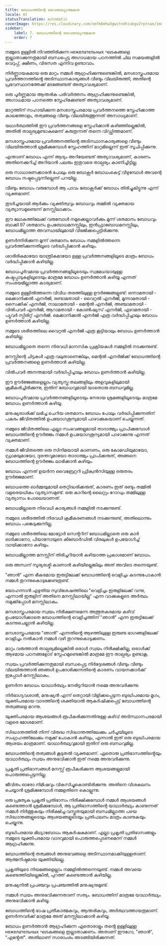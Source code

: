 ```yaml
---
title: ബോധത്തിന്റെ വൈരുദ്ധ്യാത്മകത
locale: ml
statusTranslation: automatic
coverImage: https://res.cloudinary.com/xmfm6mhw3gwctndtcubgx2rptnae/image/upload/v1741354419/small_cover_la_gran_rebelion_28716e29d2.webp
sidebar:
    label: 7. ബോധത്തിന്റെ വൈരുദ്ധ്യാത്മകത
    order: 7
---
```

നമ്മുടെ ഉള്ളിൽ നിറഞ്ഞിരിക്കുന്ന нежелательных ഘടകങ്ങളെ ഇല്ലാതാക്കുന്നതുമായി ബന്ധപ്പെട്ട അഗാധമായ പഠനത്തിൽ ചില സമയങ്ങളിൽ വെറുപ്പ്, ക്ഷീണം, വിരസത എന്നിവ ഉണ്ടാവാം.

നിർണ്ണായകമായ ഒരു മാറ്റം നമ്മൾ ആഗ്രഹിക്കുന്നുണ്ടെങ്കിൽ, മനശാസ്ത്രപരമായ പ്രവർത്തനത്തിൻ്റെ അടിസ്ഥാനകാര്യങ്ങൾ വീണ്ടും വിലയിരുത്തി, അതിന്റെ പ്രഭവസ്ഥാനത്തേക്ക് മടങ്ങേണ്ടത് അത്യാവശ്യമാണ്.

ഒരു പൂർണ്ണമായ ആന്തരിക പരിവർത്തനം ആഗ്രഹിക്കുന്നുണ്ടെങ്കിൽ, അഗാധമായ പഠനത്തെ സ്നേഹിക്കേണ്ടത് അത്യാവശ്യമാണ്.

മാറ്റത്തിന് സഹായിക്കുന്ന മനശാസ്ത്രപരമായ പ്രവർത്തനത്തെ സ്നേഹിക്കാത്ത കാലത്തോളം, തത്വങ്ങളെ വീണ്ടും വിലയിരുത്തുന്നത് അസാധ്യമാണ്.

യഥാർത്ഥത്തിൽ ഈ പ്രവർത്തനങ്ങളെ സ്നേഹിക്കാൻ കഴിഞ്ഞില്ലെങ്കിൽ, അതിൽ താല്പര്യമുണ്ടാകുമെന്ന് കരുതുന്നത് തന്നെ വിഡ്ഢിത്തമാണ്.

മനശാസ്ത്രപരമായ പ്രവർത്തനത്തിൻ്റെ അടിസ്ഥാനകാര്യങ്ങളെ വീണ്ടും വിലയിരുത്താൻ ശ്രമിക്കുമ്പോൾ സ്നേഹത്തിന് മാറ്റമില്ലെന്ന് ഇത് സൂചിപ്പിക്കുന്നു.

എന്താണ് ബോധം എന്ന് ആദ്യം അറിയേണ്ടത് അത്യാവശ്യമാണ്, കാരണം അതിനെക്കുറിച്ച് അറിയാൻ പലരും ഇതുവരെ താല്പര്യം കാണിച്ചിട്ടില്ല.

ഒരു സാധാരണക്കാരൻ പോലും ഒരു ബോക്സർ ബോധംകെട്ട് വീഴുമ്പോൾ അവന്റെ ബോധം നഷ്ടപ്പെടുന്നില്ലെന്ന് പറയില്ല.

വീണ്ടും ബോധം വരുമ്പോൾ ആ പാവം ബോക്സർക്ക് ബോധം തിരിച്ചുകിട്ടുന്നു എന്ന് വ്യക്തമാണ്.

തുടർച്ചയായി ആർക്കും വ്യക്തിത്വവും ബോധവും തമ്മിൽ വ്യക്തമായ വ്യത്യാസമുണ്ടെന്ന് മനസ്സിലാക്കാം.

ഈ ലോകത്തിലേക്ക് വരുമ്പോൾ നമുക്കെല്ലാവർക്കും മൂന്ന് ശതമാനം ബോധവും ബാക്കി 97 ശതമാനം ഉപബോധമനസ്സിലും, ഇൻഫ്രാബോധമനസ്സിലും, ബോധമില്ലാത്ത അവസ്ഥയിലുമായി വിഭജിക്കപ്പെട്ടിരിക്കുന്നു.

ഉണർന്നിരിക്കുന്ന മൂന്ന് ശതമാനം ബോധം നമ്മളിൽത്തന്നെ പ്രവർത്തിക്കുന്നതിലൂടെ വർദ്ധിപ്പിക്കാൻ കഴിയും.

ശാരീരികമായോ യാന്ത്രികമായോ ഉള്ള പ്രവർത്തനങ്ങളിലൂടെ മാത്രം ബോധം വർദ്ധിപ്പിക്കാൻ കഴിയില്ല.

ബോധപൂർവമായ പ്രവർത്തനങ്ങളിലൂടെയും സ്വമേധയായുള്ള കഷ്ടപ്പാടുകളിലൂടെയും മാത്രമേ ബോധം ഉണർത്താൻ കഴിയൂ എന്നത് സംശയമില്ലാത്ത കാര്യമാണ്.

നമ്മുടെ ഉള്ളിൽത്തന്നെ വിവിധ തരത്തിലുള്ള ഊർജ്ജങ്ങളുണ്ട്: ഒന്നാമതായി - മെക്കാനിക്കൽ എനർജി, രണ്ടാമതായി - വൈറ്റൽ എനർജി, മൂന്നാമതായി - സൈക്കിക് എനർജി, നാലാമതായി - മെന്റൽ എനർജി, അഞ്ചാമതായി - വിൽപവർ എനർജി, ആറാമതായി - കോൺഷ്യസ് എനർജി, ഏഴാമതായി - പ്യുവർ സ്പിരിറ്റ് എനർജി. മെക്കാനിക്കൽ എനർജി എത്ര വർദ്ധിപ്പിച്ചാലും ബോധം ഉണർത്താൻ കഴിയില്ല.

നമ്മുടെ ശരീരത്തിലെ വൈറ്റൽ എനർജി എത്ര കൂട്ടിയാലും ബോധം ഉണർത്താൻ കഴിയില്ല.

ബോധമില്ലാതെ തന്നെ നിരവധി മാനസിക പ്രക്രിയകൾ നമ്മളിൽ നടക്കുന്നുണ്ട്.

മനസ്സിന്റെ ചിട്ടകൾ എത്ര വലുതാണെങ്കിലും, മെന്റൽ എനർജിക്ക് ബോധത്തിന്റെ പ്രവർത്തനങ്ങളെ ഉണർത്താൻ കഴിയില്ല.

വിൽപവർ അനന്തമായി വർദ്ധിപ്പിച്ചാലും ബോധം ഉണർത്താൻ കഴിയില്ല.

ഈ ഊർജ്ജങ്ങളെല്ലാം വ്യത്യസ്ത തലങ്ങളിലും അളവുകളിലുമായി ക്രമീകരിച്ചിരിക്കുന്നു, ഇതിന് ബോധവുമായി യാതൊരു ബന്ധവുമില്ല.

ബോധപൂർവമായ പ്രവർത്തനങ്ങളിലൂടെയും നേരായ ശ്രമങ്ങളിലൂടെയും മാത്രമേ ബോധം ഉണർത്താൻ കഴിയൂ.

മനുഷ്യരാശിക്ക് ലഭിച്ച ചെറിയ ശതമാനം ബോധം പോലും വർദ്ധിപ്പിക്കുന്നതിന് പകരം ജീവിതത്തിൽ ഉപയോഗശൂന്യമായി പാഴാക്കുകയാണ് ചെയ്യുന്നത്.

നമ്മുടെ ജീവിതത്തിലെ എല്ലാ സംഭവങ്ങളുമായി താദാത്മ്യം പ്രാപിക്കുമ്പോൾ ബോധത്തിന്റെ ഊർജ്ജം നമ്മൾ ഉപയോഗശൂന്യമായി പാഴാക്കുന്നു എന്നത് വ്യക്തമാണ്.

നമ്മൾ ജീവിതത്തെ ഒരു സിനിമയായി കാണണം, ഒരു കോമഡിയുമായോ, ഡ്രാമയുമായോ, ദുരന്തവുമായോ താദാത്മ്യം പ്രാപിക്കരുത്, അങ്ങനെ ബോധത്തിന്റെ ഊർജ്ജം ലാഭിക്കാൻ കഴിയും.

ബോധം എന്നത് ഉയർന്ന വൈബ്രേറ്ററി ഫ്രീക്വൻസിയുള്ള ഒരുതരം ഊർജ്ജമാണ്.

ബോധത്തെ ഓർമ്മയുമായി തെറ്റിദ്ധരിക്കരുത്, കാരണം ഇത് രണ്ടും തമ്മിൽ വളരെയധികം വ്യത്യാസമുണ്ട്. ഒരു കാറിന്റെ ലൈറ്റും റോഡും തമ്മിലുള്ള വ്യത്യാസം പോലെയാണത്.

ബോധമില്ലാതെ നിരവധി കാര്യങ്ങൾ നമ്മളിൽ നടക്കുന്നുണ്ട്.

നമ്മുടെ ശരീരത്തിൽ നിരവധി ക്രമീകരണങ്ങൾ നടക്കുന്നുണ്ട്, അതിലൊന്നും ബോധം പങ്കെടുക്കുന്നില്ല.

നമ്മുടെ ശരീരത്തിലെ മോട്ടോർ സെൻ്ററിന് ബോധമില്ലാതെ ഒരു കാർ ഓടിക്കാനോ, പിയാനോയുടെ കീബോർഡിൽ വിരലുകൾ ഉപയോഗിച്ച് വായിക്കാനോ കഴിയും.

ബോധമില്ലാത്ത മനസ്സിന് തിരിച്ചറിയാൻ കഴിയാത്ത പ്രകാശമാണ് ബോധം.

ഒരു അന്ധന് സൂര്യരശ്മി കാണാൻ കഴിയില്ലെങ്കിലും അത് അവിടെ തന്നെയുണ്ട്.

"ഞാൻ" എന്ന ഭീകരമായ ഇരുട്ടിലേക്ക് ബോധത്തിന്റെ വെളിച്ചം കടന്നുപോകാൻ നമ്മൾ തുറന്നുകൊടുക്കേണ്ടതുണ്ട്.

യോഹന്നാൻ എഴുതിയ സുവിശേഷത്തിലെ "വെളിച്ചം ഇരുളിലേക്ക് വന്നു, എന്നാൽ ഇരുളിന് അതിനെ മനസ്സിലായില്ല" എന്ന വാക്കുകളുടെ അർത്ഥം നമുക്കിപ്പോൾ മനസ്സിലാകും.

മനശാസ്ത്രപരമായ സ്വയം നിരീക്ഷണമെന്ന അത്ഭുതകരമായ കഴിവ് ഉപയോഗിക്കാതെ ബോധത്തിന്റെ വെളിച്ചത്തിന് "ഞാൻ" എന്ന ഇരുട്ടിലേക്ക് കടന്നുചെല്ലാൻ കഴിയില്ല.

മനശാസ്ത്രപരമായ "ഞാൻ" എന്നതിൻ്റെ ആഴത്തിലുള്ള ഇരുണ്ട ഭാഗങ്ങളിലേക്ക് വെളിച്ചം നൽകാൻ നമ്മൾ വഴി തുറന്നുകൊടുക്കണം.

മാറ്റം വരുത്താൻ താല്പര്യമില്ലെങ്കിൽ ഒരാൾ സ്വയം നിരീക്ഷിക്കില്ല, ഒരാൾക്ക് ആഴമായ പഠനങ്ങളോട് സ്നേഹമുണ്ടെങ്കിൽ മാത്രമേ ഈ താല്പര്യം ഉണ്ടാകൂ.

സ്വയം പ്രവർത്തിക്കുന്നതുമായി ബന്ധപ്പെട്ട നിർദ്ദേശങ്ങൾ വീണ്ടും വീണ്ടും വിലയിരുത്താൻ ഞങ്ങൾ ഉപദേശിക്കുന്നതിന്റെ കാരണം വായനക്കാർക്ക് ഇപ്പോൾ മനസ്സിലാകും.

ഉണർന്ന ബോധം യാഥാർത്ഥ്യം നേരിട്ടറിയാൻ നമ്മെ അനുവദിക്കുന്നു.

നിർഭാഗ്യവശാൽ, മനുഷ്യൻ എന്ന് തെറ്റായി വിളിക്കപ്പെടുന്ന ബുദ്ധിപരമായ മൃഗം, യുക്തിപരമായ വാദത്തിന്റെ ശക്തിയാൽ ആകർഷിക്കപ്പെട്ട് ബോധത്തിന്റെ തത്വങ്ങളെ മറന്നു.

യുക്തിപരമായ ആശയങ്ങൾ രൂപീകരിക്കുന്നതിനുള്ള കഴിവ് അടിസ്ഥാനപരമായി വളരെ മോശമാണ്.

സിദ്ധാന്തത്തിൽ നിന്ന് വിരുദ്ധ സിദ്ധാന്തത്തിലേക്കും ചർച്ചയിലൂടെ സംഗ്രഹത്തിലേക്കും നമുക്ക് പോകാൻ കഴിയും, എന്നാൽ ഇത് ഒരു ബുദ്ധിപരമായ ആശയം മാത്രമാണ്. യാഥാർത്ഥ്യവുമായി ഇതിന് ഒരു ബന്ധവുമില്ല.

ബോധത്തിന്റെ തത്വങ്ങൾ കൂടുതൽ വ്യക്തമാണ്. ഏതൊരു പ്രതിഭാസത്തിൻ്റെയും യാഥാർത്ഥ്യം സ്വയം അനുഭവിക്കാൻ ഇത് നമ്മെ അനുവദിക്കുന്നു.

പ്രകൃതി പ്രതിഭാസങ്ങൾ മനസ്സ് രൂപീകരിക്കുന്ന ആശയങ്ങളുമായി പൊരുത്തപ്പെടുന്നില്ല.

ജീവിതം ഓരോ നിമിഷവും വികസിച്ചുകൊണ്ടിരിക്കുന്നു. അതിനെ വിശകലനം ചെയ്യാൻ ശ്രമിക്കുമ്പോൾ നമ്മളതിനെ കൊല്ലുന്നു.

ഒരു പ്രത്യേക പ്രകൃതി പ്രതിഭാസം നിരീക്ഷിക്കുമ്പോൾ നമ്മൾ ആശയങ്ങൾ കണ്ടെത്താൻ ശ്രമിക്കുമ്പോൾ, ആ പ്രതിഭാസത്തിന്റെ യാഥാർത്ഥ്യം കാണുന്നത് നമ്മൾ നിർത്തുകയും നിരീക്ഷിച്ച വസ്തുതയുമായി ബന്ധമില്ലാത്ത പഴയ സിദ്ധാന്തങ്ങളുടെയും ആശയങ്ങളുടെയും പ്രതിഫലനം മാത്രം കാണുകയും ചെയ്യുന്നു.

ബുദ്ധിപരമായ മിഥ്യാബോധം ആകർഷകമാണ്. എല്ലാ പ്രകൃതി പ്രതിഭാസങ്ങളും നമ്മുടെ യുക്തിപരമായ വാദവുമായി പൊരുത്തപ്പെടണമെന്ന് നമ്മൾ ആഗ്രഹിക്കുന്നു.

ബോധത്തിന്റെ തത്വങ്ങൾ അനുഭവങ്ങളെ അടിസ്ഥാനമാക്കിയുള്ളതാണ്. ആത്മനിഷ്ഠമായ യുക്തിയിലല്ല.

പ്രകൃതിയുടെ നിയമങ്ങളെല്ലാം നമ്മളിൽത്തന്നെയുണ്ട്. നമ്മൾ അവയെ കണ്ടെത്തിയില്ലെങ്കിൽ, പുറത്ത് കണ്ടെത്താൻ കഴിയില്ല.

മനുഷ്യനിൽ പ്രപഞ്ചവും പ്രപഞ്ചത്തിൽ മനുഷ്യനുമുണ്ട്.

നമ്മൾ സ്വയം അനുഭവിക്കുന്നതാണ് സത്യം. ബോധത്തിന് മാത്രമേ യാഥാർത്ഥ്യം അനുഭവിക്കാൻ കഴിയൂ.

ബോധത്തിന്റെ ഭാഷ പ്രതീകാത്മകവും, ആന്തരികവും, അർത്ഥവത്തായതുമാണ്. ഉണർന്നവർക്ക് മാത്രമേ അത് മനസ്സിലാക്കാൻ കഴിയൂ.

ബോധം ഉണർത്താൻ ആഗ്രഹിക്കുന്ന ഏതൊരാളും തൻ്റെ ഉള്ളിലുള്ള нежелательных ഘടകങ്ങളെ ഇല്ലാതാക്കണം. അതാണ് ഈഗോ, "ഞാൻ", "എൻ്റേത്". അതിലാണ് സാരാംശം അടങ്ങിയിരിക്കുന്നത്.

